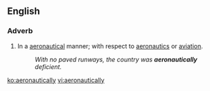 ==English==

===Adverb===
{{en-adv}}

# In a [[aeronautical]] manner; with respect to [[aeronautics]] or [[aviation]].
#: ''With no paved runways, the country was '''aeronautically''' deficient.''

[[ko:aeronautically]]
[[vi:aeronautically]]